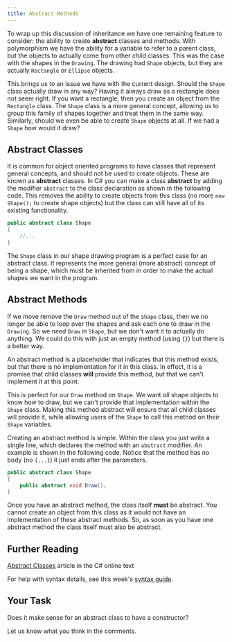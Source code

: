 ```yaml
---
title: Abstract Methods
---
```


To wrap up this discussion of inheritance we have one remaining feature to consider: the ability to create **abstract** classes and methods. With polymorphism we have the ability for a variable to refer to a parent class, but the objects to actually come from other _child_ classes. This was the case with the shapes in the `Drawing`. The drawing had `Shape` objects, but they are actually `Rectangle` or `Ellipse` objects.

This brings us to an issue we have with the current design. Should the `Shape` class actually draw in any way? Having it always draw as a rectangle does not seem right. If you want a rectangle, then you create an object from the `Rectangle` class. The `Shape` class is a more general concept, allowing us to group this family of shapes together and treat them in the same way. Similarly, should we even be able to create `Shape` objects at all. If we had a `Shape` how would it draw?

## Abstract Classes

It is common for object oriented programs to have classes that represent general concepts, and should not be used to create objects. These are known as **abstract** classes. In C# you can make a class **abstract** by adding the modifier `abstract` to the class declaration as shown in the following code. This removes the ability to create objects from this class (no more `new Shape();` to create shape objects) but the class can still have all of its existing functionality.

```cs
public abstract class Shape
{
    //...
}
```

The `Shape` class in our shape drawing program is a perfect case for an abstract class. It represents the more general (more abstract) concept of being a shape, which must be inherited from in order to make the actual shapes we want in the program.

## Abstract Methods

If we move remove the `Draw` method out of the `Shape` class, then we no longer be able to loop over the shapes and ask each one to draw in the `Drawing`. So we _need_ `Draw` in `Shape`, but we don't want it to actually do anything. We could do this with just an empty method (using `{}`) but there is a better way.

An abstract method is a placeholder that indicates that this method exists, but that there is no implementation for it in this class. In effect, it is a promise that child classes **will** provide this method, but that we can't implement it at this point.

This is perfect for our `Draw` method on `Shape`. We want _all_ shape objects to know how to draw, but we can't provide that implementation within the `Shape` class. Making this method abstract will ensure that all child classes will provide it, while allowing users of the `Shape` to call this method on their `Shape` variables.

Creating an abstract method is simple. Within the class you just write a single line, which declares the method with an `abstract` modifier. An example is shown in the following code. Notice that the method has no body (no `{...}`) it just ends after the parameters.

```cs
public abstract class Shape
{
    public abstract void Draw();
}
```

Once you have an abstract method, the class itself **must** be abstract. You cannot create an object from this class as it would not have an implementation of these abstract methods. So, as soon as you have one abstract method the class itself must also be abstract.

## Further Reading
[Abstract Classes](https://en.wikibooks.org/wiki/C_Sharp_Programming/Abstract_classes) article in the C# online text

For help with syntax details, see this week's [syntax guide](../08-syntax-guide).

## Your Task

Does it make sense for an abstract class to have a constructor?

Let us know what you think in the comments.